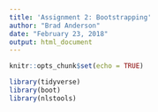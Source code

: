 ```yaml
---
title: 'Assignment 2: Bootstrapping'
author: "Brad Anderson"
date: "February 23, 2018"
output: html_document
---
```


```r
knitr::opts_chunk$set(echo = TRUE)
```

```r

library(tidyverse)
library(boot)
library(nlstools)

```

```r



```

